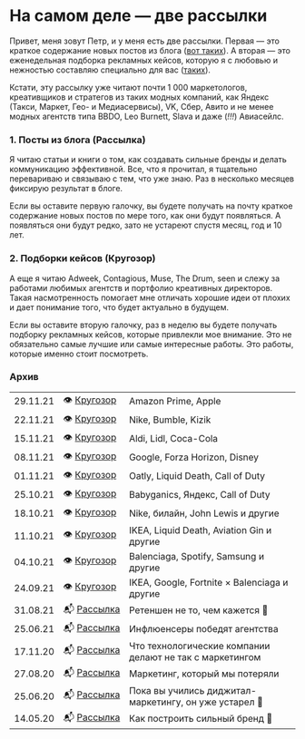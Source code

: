 

<SEO title="Рассылка"/>

<h1 style={{ marginTop: rhythm(1) }}>На самом деле — две рассылки</h1>

Привет, меня зовут Петр, и у меня есть две рассылки. Первая — это краткое содержание новых постов из блога (<a href="https://read.martyuk.com/building-brands-part-1/" target="_blank">вот таких</a>). А вторая — это еженедельная подборка рекламных кейсов, которую я с любовью и нежностью составляю специально для вас (<a href="https://mailchi.mp/5af87d319efc/krugozor-five" target="_blank">таких</a>).

Кстати, эту рассылку уже читают почти 1 000 маркетологов, креативщиков и стратегов из таких модных компаний, как Яндекс (Такси, Маркет, Гео- и Медиасервисы), VK, Сбер, Авито и не менее модных агентств типа BBDO, Leo Burnett, Slava и даже (_!!!_) Авиасейлс.

<Subscription2 />

### 1. Посты из блога (Рассылка)
Я читаю статьи и книги о том, как создавать сильные бренды и делать коммуникацию эффективной. Все, что я прочитал, я тщательно перевариваю и связываю с тем, что уже знаю. Раз в несколько месяцев фиксирую результат в блоге.

Если вы оставите первую галочку, вы будете получать на почту краткое содержание новых постов по мере того, как они будут появляться. А появляться они будут редко, зато не устареют спустя месяц, год и 10 лет.

### 2. Подборки кейсов (Кругозор)
А еще я читаю Adweek, Contagious, Muse, The Drum, seen и слежу за работами любимых агентств и портфолио креативных директоров. Такая насмотренность помогает мне отличать хорошие идеи от плохих и дает понимание того, что будет актуально в будущем.

Если вы оставите вторую галочку, раз в неделю вы будете получать подборку рекламных кейсов, которые привлекли мое внимание. Это не обязательно самые лучшие или самые интересные работы. Это работы, которые именно стоит посмотреть.

<Subscription3 />

### Архив
|     |     |     |
| --- | --- | --- | 
| 29.11.21 | 👁 [Кругозор](https://mailchi.mp/c1b359968324/krugozor-ten) | Amazon Prime, Apple |
| 22.11.21 | 👁 [Кругозор](https://mailchi.mp/72d3f5060578/krugozor-nine) | Nike, Bumble, Kizik |
| 15.11.21 | 👁 [Кругозор](https://mailchi.mp/349127dfc343/krugozor-eight) | Aldi, Lidl, Coca-Cola |
| 08.11.21 | 👁 [Кругозор](https://mailchi.mp/31eae3d2d015/krugozor-seven) | Google, Forza Horizon, Disney |
| 01.11.21 | 👁 [Кругозор](https://mailchi.mp/7a21e7dcd01c/krugozor-six) | Oatly, Liquid Death, Call of Duty |
| 25.10.21 | 👁 [Кругозор](https://mailchi.mp/5af87d319efc/krugozor-five) | Babyganics, Яндекс, Call of Duty |
| 18.10.21 | 👁 [Кругозор](https://mailchi.mp/3da023da7b82/krugozor-four) | Nike, билайн, John Lewis и другие |
| 11.10.21 | 👁 [Кругозор](https://mailchi.mp/59ee902e1af3/krugozor-three) | IKEA, Liquid Death, Aviation Gin и другие |
| 04.10.21 | 👁 [Кругозор](https://mailchi.mp/f8ba789eff88/krugozor-two) | Balenciaga, Spotify, Samsung и другие |
| 24.09.21 | 👁 [Кругозор](https://mailchi.mp/24d93b5e0567/krugozor-one) | IKEA, Google, Fortnite × Balenciaga и другие |
| 31.08.21 | 📬 [Рассылка](https://mailchi.mp/883b001ab919/retention-is-not-what-it-seems) | Ретеншен не то, чем кажется 🙈 |
| 25.06.21 | 📬 [Рассылка](https://mailchi.mp/7b17782aabce/influencers-are-coming) | Инфлюенсеры победят агентства|
| 17.11.20 | 📬 [Рассылка](https://mailchi.mp/76c0c6a15f5c/tech-companies-do-bad-in-marketing) | Что технологические компании делают не так с маркетингом|
| 27.08.20 | 📬 [Рассылка](https://mailchi.mp/74aa8dd62f22/marketing-that-we-lost) | Маркетинг, который мы потеряли|
| 25.06.20 | 📬 [Рассылка](https://mailchi.mp/144dd9c99f49/digital-is-old-news) | Пока вы учились диджитал-маркетингу, он уже устарел 🤷|
| 14.05.20 | 📬 [Рассылка](https://mailchi.mp/5895b9bdafe3/building-brands-part-2) | Как построить сильный бренд 🙌